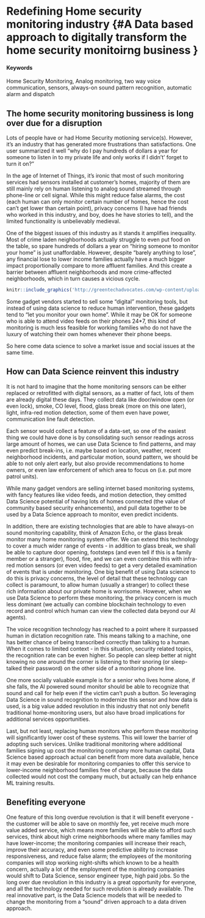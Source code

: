 # Redefining Home security monitoring industry {#A Data based approach to digitally transform the home security monitoirng business }

#### Keywords {-}
Home Security Monitoring, Analog monitoring, two way voice communication, sensors, always-on sound pattern recognition, automatic alarm and dispatch


## The home security monitoring bussiness is long over due for a disruption

Lots of people have or had Home Security motioning service(s).  However, it's an industry that has generated more frustrations than satisfactions.  One user summarized it well "why do I pay hundreds of dollars a year for someone to listen in to my private life and only works if I didn't' forget to turn it on?"

In the age of Internet of Things, it's ironic that most of such monitoring services had sensors installed at customer's homes, majority of them are still mainly rely on human listening to analog sound streamed through phone-line or cell signal.  While this might reduce false alarms, the cost (each human can only monitor certain number of homes, hence the cost can't get lower than certain point), privacy concerns (I have had friends who worked in this industry, and boy, does he have stories to tell), and the limited functionality is unbelievably medieval. 

One of the biggest issues of this industry as it stands it amplifies inequality.  Most of crime laden neighborhoods actually struggle to even put food on the table, so spare hundreds of dollars a year on "hiring someone to monitor your home" is just unaffordable.  However, despite "barely anything to lose", any financial lose to lower income families actually have a much bigger impact proportionally compare to more affluent families. And this create a barrier between affluent neighborhoods and more crime-affected neighborhoods, which in turn causes a vicious cycle. 
<!-- ...or include images directly from the web. Cite your sources! -->
```r
knitr::include_graphics('http://greentechadvocates.com/wp-content/uploads/2011/10/Verizon-Home-Monitoring-and-Control-Kit.png')
```


Some gadget vendors started to sell some "digital" monitoring tools, but instead of using data science to reduce human intervention, these gadgets tend to "let you monitor your own home".  While it may be OK for someone who is able to attend video feeds on their phones 24*7, this kind of monitoring is much less feasible for working families who do not have the luxury of watching their own homes whenever their phone beeps.

So here come data science to solve a market issue and social issues at the same time. 

## How can Data Science reinvent this industry

It is not hard to imagine that the home monitoring sensors can be either replaced or retrofitted with digital sensors, as a matter of fact, lots of them are already digital these days. They collect data like door/window open (or even lock), smoke, CO level, flood, glass break (more on this one later), light, infra-red motion detection, some of them even have power, communication line fault detection.

Each sensor would collect a feature of a data-set, so one of the easiest thing we could have done is by consolidating such sensor readings across large amount of homes, we can use Data Science to find patterns, and may even predict break-ins, i.e. maybe based on location, weather, recent neighborhood incidents, and particular motion, sound pattern, we should be able to not only alert early, but also provide recommendations to home owners, or even law enforcement of which area to focus on (i.e. put more patrol units).

While many gadget vendors are selling internet based monitoring systems, with fancy features like video feeds, and motion detection, they omitted Data Science potential of having lots of homes connected (the value of community based security enhancements), and pull data together to be used by a Data Science approach to monitor, even predict incidents. 

In addition, there are existing technologies that are able to have always-on sound monitoring capability, think of Amazon Echo, or the glass break monitor many home monitoring system offer.  We can extend this technology to cover a much wider range of events - in addition to glass break, we shall be able to capture door opening, footsteps (and even tell if this is a family member or a stranger), flood, fire, and we can even combine this with infra-red motion sensors (or even video feeds) to get a very detailed examination of events that is under monitoring.  One big benefit of using Data science to do this is privacy concerns, the level of detail that these technology can collect is paramount, to allow human (usually a stranger) to collect these rich information about our private home is worrisome.  However, when we use Data Science to perform these monitoring, the privacy concern is much less dominant (we actually can combine blockchain technology to even record and control which human can view the collected data beyond our AI agents).

The voice recognition technology has reached to a point where it surpassed human in dictation recognition rate.  This means talking to a machine, one has better chance of being transcribed correctly than talking to a human.  When it comes to limited context - in this situation, security related topics, the recognition rate can be even higher.  So people can sleep better at night knowing no one around the corner is listening to their snoring (or sleep-talked their password) on the other side of a monitoring phone line.  

One more socially valuable example is for a senior who lives home alone, if she falls, the AI powered sound monitor should be able to recognize that sound and call for help even if the victim can't push a button.  So leveraging Data Science in sound recognition to modernize this sensor and how data is used, is a big value added revolution in this industry that not only benefit traditional home-monitoring users, but also have broad implications for additional services opportunities.

Last, but not least, replacing human monitors who perform these monitoring will significantly lower cost of these systems.  This will lower the barrier of adopting such services.  Unlike traditional monitoring where additional families signing up cost the monitoring company more human capital, Data Science based approach actual can benefit from more data available, hence it may even be desirable for monitoring companies to offer this service to lower-income neighborhood families free of charge, because the data collected would not cost the company much, but actually can help enhance ML training results. 



## Benefiting everyone

One feature of this long overdue revolution is that it will benefit everyone - the customer will be able to save on monthly fee, yet receive much more value added service, which means more families will be able to afford such services, think about high crime neighborhoods where many families may have lower-income; the monitoring companies will increase their reach, improve their accuracy, and even some predictive ability to increase responsiveness, and reduce false alarm; the employees of the monitoring companies will stop working night-shifts which known to be a health concern, actually a lot of the employment of the monitoring companies would shift to Data Science, sensor engineer type, high paid jobs. 
So the long over due revolution in this industry is a great opportunity for everyone, and all the technology needed for such revolution is already available.  The real innovative part, is the Data Science models that will be needed to change the monitoring from a "sound" driven approach to a data driven approach. 